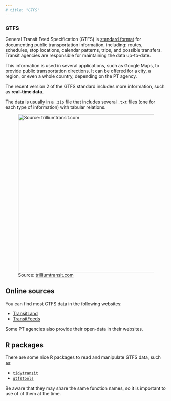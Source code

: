 ```yaml
---
# title: "GTFS"
---
```


### GTFS

General Transit Feed Specification (GTFS) is [standard format](https://developers.google.com/transit/gtfs/reference) for documenting public transportation information, including: routes, schedules, stop locations, calendar patterns, trips, and possible transfers.
Transit agencies are responsible for maintaining the data up-to-date.

This information is used in several applications, such as Google Maps, to provide public transportation directions.
It can be offered for a city, a region, or even a whole country, depending on the PT agency.

The recent version 2 of the GTFS standard includes more information, such as **real-time data**.

The data is usually in a `.zip` file that includes several `.txt` files (one for each type of information) with tabular relations.

![Source: [trilliumtransit.com](https://trilliumtransit.com/2016/07/05/gtfs-examples/)](images/clipboard-2676687965.png){alt="Source: trilliumtransit.com" fig-align="center" width="493"}

## Online sources

You can find most GTFS data in the following websites:

-   [TransitLand](https://www.transit.land)
-   [TransitFeeds](https://transitfeeds.com/)

Some PT agencies also provide their open-data in their websites.

## R packages

There are some nice R packages to read and manipulate GTFS data, such as:

-   [`tidytransit`](https://r-transit.github.io/tidytransit/)
-   [`gtfstools`](https://ipeagit.github.io/gtfstools/)

Be aware that they may share the same function names, so it is important to use of of them at the time.
